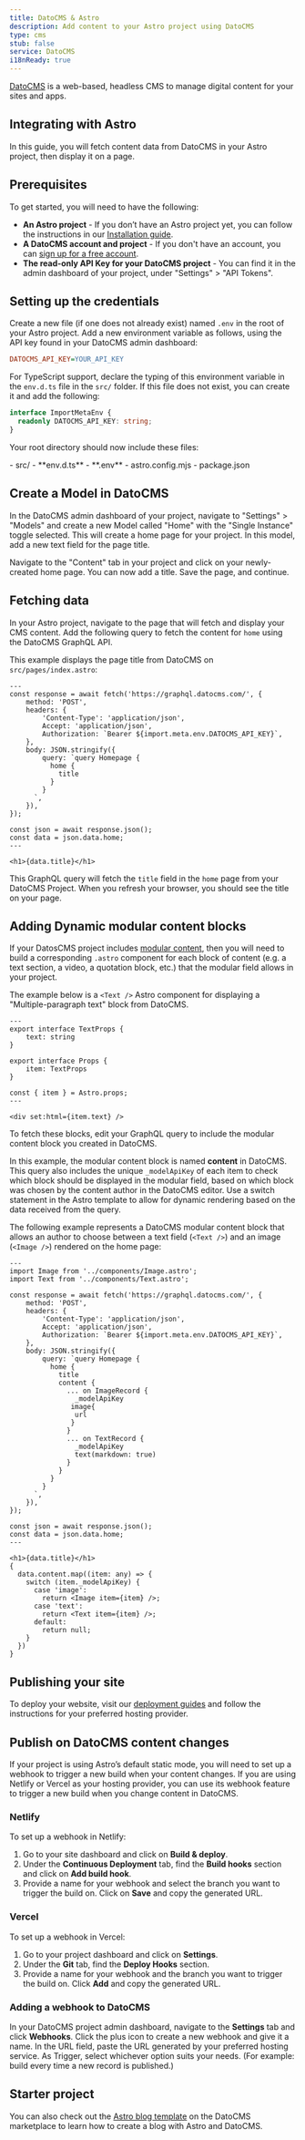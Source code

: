 ```yaml
---
title: DatoCMS & Astro
description: Add content to your Astro project using DatoCMS
type: cms
stub: false
service: DatoCMS
i18nReady: true
---
```


[DatoCMS](https://datocms.com/) is a web-based, headless CMS to manage digital content for your sites and apps.

## Integrating with Astro

In this guide, you will fetch content data from DatoCMS in your Astro project, then display it on a page.

## Prerequisites

To get started, you will need to have the following:

- **An Astro project** - If you don’t have an Astro project yet, you can follow the instructions in our [Installation guide](/en/install/auto/).
- **A DatoCMS account and project** - If you don't have an account, you can [sign up for a free account](https://dashboard.datocms.com/signup).
- **The read-only API Key for your DatoCMS project** - You can find it in the admin dashboard of your project, under "Settings" > "API Tokens".

## Setting up the credentials

Create a new file (if one does not already exist) named `.env` in the root of your Astro project. Add a new environment variable as follows, using the API key found in your DatoCMS admin dashboard: 

```ini title=".env"
DATOCMS_API_KEY=YOUR_API_KEY
```

For TypeScript support, declare the typing of this environment variable in the `env.d.ts` file in the `src/` folder. If this file does not exist, you can create it and add the following:

```ts title="src/env.d.ts"
interface ImportMetaEnv {
  readonly DATOCMS_API_KEY: string;
}
```


Your root directory should now include these files:

<FileTree title="Project Structure">
- src/
  - **env.d.ts**
- **.env**
- astro.config.mjs
- package.json
</FileTree>

## Create a Model in DatoCMS

In the DatoCMS admin dashboard of your project, navigate to "Settings" > "Models" and create a new Model called "Home" with the "Single Instance" toggle selected. This will create a home page for your project. In this model, add a new text field for the page title.

Navigate to the "Content" tab in your project and click on your newly-created home page. You can now add a title. Save the page, and continue.

## Fetching data

In your Astro project, navigate to the page that will fetch and display your CMS content. Add the following query to fetch the content for `home` using the DatoCMS GraphQL API.

This example displays the page title from DatoCMS on `src/pages/index.astro`:

```astro title="src/pages/index.astro"
---
const response = await fetch('https://graphql.datocms.com/', {
	method: 'POST',
	headers: {
		'Content-Type': 'application/json',
		Accept: 'application/json',
		Authorization: `Bearer ${import.meta.env.DATOCMS_API_KEY}`,
	},
	body: JSON.stringify({
		query: `query Homepage {
          home {
            title
          }
        }
      `,
	}),
});

const json = await response.json();
const data = json.data.home;
---

<h1>{data.title}</h1>

```

This GraphQL query will fetch the `title` field in the `home` page from your DatoCMS Project. When you refresh your browser, you should see the title on your page.

## Adding Dynamic modular content blocks

If your DatosCMS project includes [modular content](https://www.datocms.com/docs/content-modelling/modular-content), then you will need to build a corresponding `.astro` component for each block of content (e.g. a text section, a video, a quotation block, etc.) that the modular field allows in your project.

The example below is a `<Text />` Astro component for displaying a "Multiple-paragraph text" block from DatoCMS. 

```astro title="src/components/Text.astro"
---
export interface TextProps {
	text: string
}

export interface Props {
	item: TextProps
}

const { item } = Astro.props;
---

<div set:html={item.text} />

```
To fetch these blocks, edit your GraphQL query to include the modular content block you created in DatoCMS. 

In this example, the modular content block is named **content** in DatoCMS. This query also includes the unique `_modelApiKey` of each item to check which block should be displayed in the modular field, based on which block was chosen by the content author in the DatoCMS editor. Use a switch statement in the Astro template to allow for dynamic rendering based on the data received from the query.

The following example represents a DatoCMS modular content block that allows an author to choose between a text field (`<Text />`) and an image (`<Image />`) rendered on the home page:

```astro title="src/pages/index.astro" ins={2,3, 16-27, 39-50}
---
import Image from '../components/Image.astro';
import Text from '../components/Text.astro';

const response = await fetch('https://graphql.datocms.com/', {
	method: 'POST',
	headers: {
		'Content-Type': 'application/json',
		Accept: 'application/json',
		Authorization: `Bearer ${import.meta.env.DATOCMS_API_KEY}`,
	},
	body: JSON.stringify({
		query: `query Homepage {
          home {
            title
            content {
              ... on ImageRecord {
                _modelApiKey
               image{
                url
               }
              }
              ... on TextRecord {
                _modelApiKey
                text(markdown: true)
              }
            }
          }
        }
      `,
	}),
});

const json = await response.json();
const data = json.data.home;
---

<h1>{data.title}</h1>
{
  data.content.map((item: any) => {
    switch (item._modelApiKey) {
      case 'image':
        return <Image item={item} />;
      case 'text':
        return <Text item={item} />;
      default:
        return null;
    }
  })
}

```


## Publishing your site

To deploy your website, visit our [deployment guides](/en/guides/deploy/) and follow the instructions for your preferred hosting provider.

## Publish on DatoCMS content changes

If your project is using Astro’s default static mode, you will need to set up a webhook to trigger a new build when your content changes. If you are using Netlify or Vercel as your hosting provider, you can use its webhook feature to trigger a new build when you change content in DatoCMS.

### Netlify

To set up a webhook in Netlify:

1. Go to your site dashboard and click on **Build & deploy**.
2. Under the **Continuous Deployment** tab, find the **Build hooks** section and click on **Add build hook**.
3. Provide a name for your webhook and select the branch you want to trigger the build on. Click on **Save** and copy the generated URL.

### Vercel

To set up a webhook in Vercel:

1. Go to your project dashboard and click on **Settings**.
2. Under the **Git** tab, find the **Deploy Hooks** section.
3. Provide a name for your webhook and the branch you want to trigger the build on. Click **Add** and copy the generated URL.

### Adding a webhook to DatoCMS

In your DatoCMS project admin dashboard, navigate to the **Settings** tab and click **Webhooks**. Click the plus icon to create a new webhook and give it a name. In the URL field, paste the URL generated by your preferred hosting service. As Trigger, select whichever option suits your needs. (For example: build every time a new record is published.)

## Starter project
You can also check out the [Astro blog template](https://www.datocms.com/marketplace/starters/astro-template-blog) on the DatoCMS marketplace to learn how to create a blog with Astro and DatoCMS.

